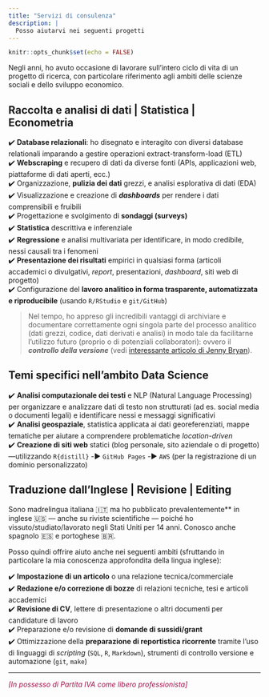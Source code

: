 ```yaml
---
title: "Servizi di consulenza"
description: |
  Posso aiutarvi nei seguenti progetti
---
```


```r
knitr::opts_chunk$set(echo = FALSE)
```
Negli anni, ho avuto occasione di lavorare sull'intero ciclo di vita di un progetto di ricerca, con particolare riferimento agli ambiti delle scienze sociali e dello sviluppo economico.  

## Raccolta e analisi di dati \| Statistica \| Econometria

✔️ **Database relazionali**: ho disegnato e interagito con diversi database relationali imparando a gestire operazioni extract-transform-load (ETL)  \
✔️ **Webscraping** e recupero di dati da diverse fonti (APIs, applicazioni web, piattaforme di dati aperti, ecc.)\
✔️ Organizzazione, **pulizia dei dati** grezzi, e analisi esplorativa di dati (EDA)\
✔️ Visualizzazione e creazione di ***dashboards*** per rendere i dati comprensibili e fruibili\
✔️ Progettazione e svolgimento di **sondaggi (surveys)**\
✔️ **Statistica** descrittiva e inferenziale\
✔️ **Regressione** e analisi multivariata per identificare, in modo credibile, nessi causali tra i fenomeni\
✔️ **Presentazione dei risultati** empirici in qualsiasi forma (articoli accademici o divulgativi, _report_, presentazioni, _dashboard_, siti web di progetto)\
✔️ Configurazione del **lavoro analitico in forma trasparente, automatizzata  e riproducibile** (usando `R/RStudio` e `git/GitHub`)\

>Nel tempo, ho appreso gli incredibili vantaggi di archiviare e documentare correttamente ogni singola parte del processo analitico (dati grezzi, codice, dati derivati e analisi) in modo tale da facilitarne l'utilizzo futuro (proprio o di potenziali collaboratori): ovvero il ***controllo della versione*** (vedi [interessante articolo di Jenny Bryan](https://www.researchgate.net/publication/344990307_Excuse_me_do_you_have_a_moment_to_talk_about_version_control/fulltext/5f9fb3b5299bf1b53e59cad5/Excuse-me-do-you-have-a-moment- to-talk-about-version-control.pdf?_sg%5B0%5D=a1lfXtxrZ7BRfcB5gDFXpYUHYDRpZ7fe7vqfIr1p18_cRUlIRVLQWaF_hGh4a8GKKoBGESpz4VuK63FxqQH1hw.c7hLP-njJDk2obi2Ij69MDNL7mKxKNMUMUacM-qYO8DOul_1ojUD4DYlmH3KmmjAtx1TizFf34LzDl3kJ17sCg&_sg%5B1%5D=GhJcqrYp-gtN3fgnCxfxGj2fE2d4UlYvHPsJphhY27zyarq5LKCIsQNAAkTLG1IX0Nttlb-UERMBzCRq16CpOo8BgwLRE2a0qnhdU2G-D2DW.c7hLP-njJDk2obi2Ij69MDNL7mKxKNMUMUacM-qYO8DOul_1ojUD4DYlmH3KmmjAtx1TizFf34LzDl3kJ17sCg&_iepl=)).

 <!-- <br><br> -->

 <!-- ![](images/analytics_ss.png)<br><br> -->

## Temi specifici nell'ambito Data Science

✔️ **Analisi computazionale dei testi** e NLP (Natural Language Processing) per organizzare e analizzare dati di testo non strutturati (ad es. social media o documenti legali) e identificare nessi e messaggi significativi\
✔️ **Analisi geospaziale**, statistica applicata ai dati georeferenziati, mappe tematiche per aiutare a comprendere problematiche  _location-driven_\
<!--	 
		+ Geocoding packages: {ggmap, osmdata,tmaptools, tidygeocoder, sf, sp}
		+ Geospatial Viz packages: {mapview, tigris, ggmap, osmplotr, tmap, cartography} 
			+ Interactive (JavaScript): {leaflet, plotly}

-->
✔️ **Creazione di siti web** statici (blog personale, sito aziendale o di progetto) ---utilizzando `R{distill}` -▶️ `GitHub Pages` -▶️ `AWS` (per la registrazione di un dominio personalizzato)\


## Traduzione dall'Inglese \| Revisione \| Editing  

Sono madrelingua italiana 🇮🇹 ma ho pubblicato prevalentemente** in inglese 🇺🇸 --- anche su riviste scientifiche --- poiché ho vissuto/studiato/lavorato negli Stati Uniti per 14 anni. Conosco anche spagnolo 🇪🇸 e portoghese 🇧🇷.

Posso quindi offrire aiuto anche nei seguenti ambiti (sfruttando in particolare la mia conoscenza approfondita della lingua inglese):

✔️ **Impostazione di un articolo** o una relazione tecnica/commerciale\
✔️ **Redazione e/o correzione di bozze** di relazioni tecniche, tesi e articoli accademici\
✔️ **Revisione di CV**, lettere di presentazione o altri documenti per candidature di lavoro\
✔️ Preparazione e/o revisione di **domande di sussidi/grant**\
✔️ Ottimizzazione della **preparazione di reportistica ricorrente** tramite l'uso di linguaggi di _scripting_ (`SQL`, `R`, `Markdown`), strumenti di controllo versione e automazione (`git`, `make`)



<!-- <p style="font-size:10pt">

*[English version](https://luisamimmi.org/Consulting_ENG.html)* 

</p> -->
--- 

<p style="color:#a21048;"> _[In possesso di Partita IVA come libero professionista]_ </p>

